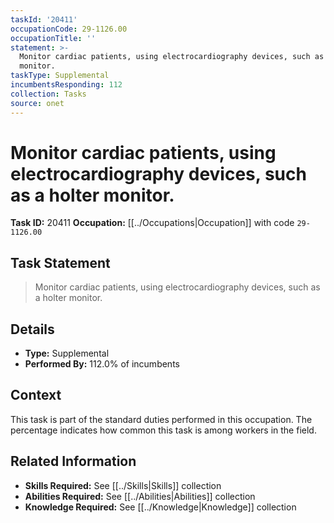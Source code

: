```yaml
---
taskId: '20411'
occupationCode: 29-1126.00
occupationTitle: ''
statement: >-
  Monitor cardiac patients, using electrocardiography devices, such as a holter
  monitor.
taskType: Supplemental
incumbentsResponding: 112
collection: Tasks
source: onet
---
```

# Monitor cardiac patients, using electrocardiography devices, such as a holter monitor.

**Task ID:** 20411
**Occupation:** [[../Occupations|Occupation]] with code `29-1126.00`

## Task Statement

> Monitor cardiac patients, using electrocardiography devices, such as a holter monitor.

## Details

- **Type:** Supplemental
- **Performed By:** 112.0% of incumbents

## Context

This task is part of the standard duties performed in this occupation. The percentage indicates how common this task is among workers in the field.

## Related Information

- **Skills Required:** See [[../Skills|Skills]] collection
- **Abilities Required:** See [[../Abilities|Abilities]] collection
- **Knowledge Required:** See [[../Knowledge|Knowledge]] collection
